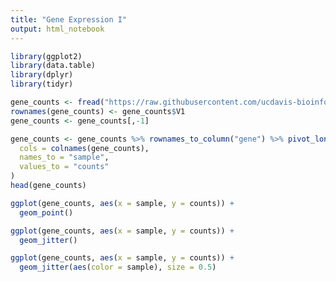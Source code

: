 ```yaml
---
title: "Gene Expression I"
output: html_notebook
---
```


```r
library(ggplot2)
library(data.table)
library(dplyr)
library(tidyr)

gene_counts <- fread("https://raw.githubusercontent.com/ucdavis-bioinformatics-training/2018-June-RNA-Seq-Workshop/master/thursday/all_counts.txt") %>% as.data.frame()
rownames(gene_counts) <- gene_counts$V1
gene_counts <- gene_counts[,-1]
```

```r
gene_counts <- gene_counts %>% rownames_to_column("gene") %>% pivot_longer(
  cols = colnames(gene_counts),
  names_to = "sample",
  values_to = "counts"
)
head(gene_counts)
```

```r
ggplot(gene_counts, aes(x = sample, y = counts)) + 
  geom_point()
```

```r
ggplot(gene_counts, aes(x = sample, y = counts)) + 
  geom_jitter()
```

```r
ggplot(gene_counts, aes(x = sample, y = counts)) + 
  geom_jitter(aes(color = sample), size = 0.5)
```